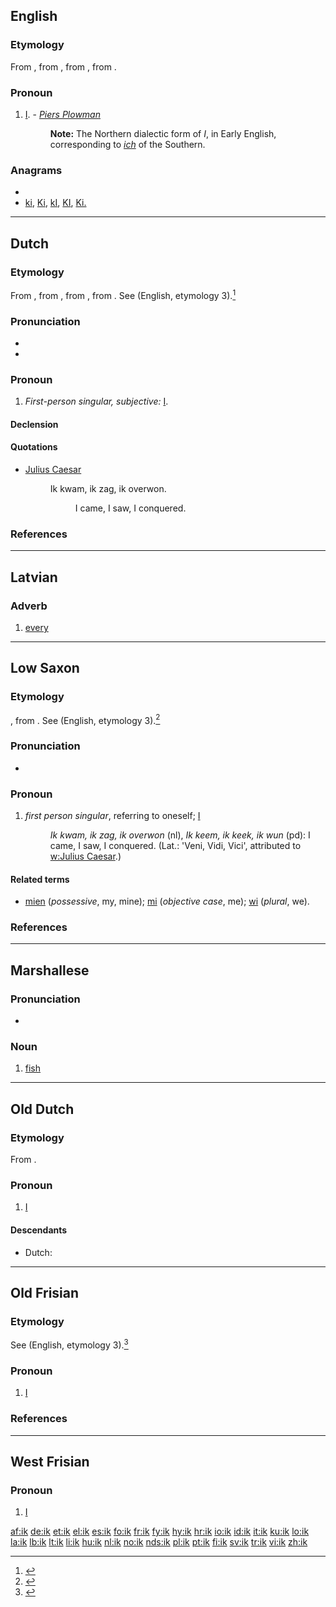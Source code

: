 ==English==

===Etymology===
From {{etyl|enm}}, from {{etyl|ang}} {{term|ic|ic|I|pos=pronoun|lang=ang}}, from {{proto|Germanic|ek|I|pos=pronoun|lang=en}}, from {{proto|Indo-European|éǵh₂|I|pos=pronoun}}.

===Pronoun===
{{infl|en|pronoun}}

# {{obsolete}} [[I]]. - ''[[Piers Plowman]]''
#: '''Note:''' The Northern dialectic form of ''I'', in Early English, corresponding to ''[[ich]]'' of the Southern.

===Anagrams===
* {{alphagram|ik}}
* [[ki#English|ki]], [[Ki#English|Ki]], [[kI#English|kI]], [[KI#English|KI]], [[Ki.#English|Ki.]]

----

==Dutch==

===Etymology===
From {{etyl|dum|nl}} {{term|ic|lang=dum}}, from {{etyl|odt|nl}} {{term|ik|lang=odt}}, from {{proto|Germanic|ek|lang=nl}}, from {{proto|Indo-European|éǵh₂|lang=nl}}.
See {{term|I|lang=en}} (English, etymology 3).<ref>{{R:EWddS|ed=22}}</ref>

===Pronunciation===
* {{audio|Nl-ik.ogg|audio}}
* {{IPA|/ɪk/|lang=nl}}

===Pronoun===
{{infl|nl|personal pronoun}}

# ''First-person singular, subjective:'' [[I]].

====Declension====
{{nl-decl-personal pronouns}}

====Quotations====
* [[w:Julius Caesar|Julius Caesar]]
*: Ik kwam, ik zag, ik overwon.
*:: I came, I saw, I conquered.

===References===
<references/>
----

==Latvian==

===Adverb===
{{infl|lv|adverb}}

# [[every]]

----

==Low Saxon==

===Etymology===
{{etyl|osx|nds}} {{term|ik|lang=osx}}, from {{proto|Indo-European|éǵh₂|lang=nds}}.
See {{term|I|lang=en}} (English, etymology 3).<ref>{{R:EWddS ‎}}</ref>

===Pronunciation===
* {{IPA|/ik/|lang=nds}}

===Pronoun===
{{infl|nds|pronoun}}

# ''first person singular'', referring to oneself; [[I]]
#: ''Ik kwam, ik zag, ik overwon'' (nl), ''Ik keem, ik keek, ik wun'' (pd): I came, I saw, I conquered. (Lat.: 'Veni, Vidi, Vici', attributed to [[w:Julius Caesar]].)

====Related terms====
* [[mien]] (''possessive'', my, mine); [[mi]] (''objective case'', me); [[wi]] (''plural'', we).

===References===
<references/>
----

==Marshallese==

===Pronunciation===
* {{IPA|/ik/|lang=mh}}

===Noun===
{{infl|mh|noun}}

# [[fish]]

----

==Old Dutch==
===Etymology===
From {{proto|Germanic|ek|lang=odt}}.

===Pronoun===
{{infl|odt|pronoun}}

# [[I]]

====Descendants====
* Dutch: {{l|nl|ik}}

----

==Old Frisian==
===Etymology===
See {{term|I|lang=en}} (English, etymology 3).<ref>{{R:EWddS ‎}}</ref>

===Pronoun===
{{infl|ofs|pronoun}}

# [[I]]

===References===
<references/>
----

==West Frisian==

===Pronoun===
{{infl|fy|pronoun}}

# [[I]]

[[af:ik]]
[[de:ik]]
[[et:ik]]
[[el:ik]]
[[es:ik]]
[[fo:ik]]
[[fr:ik]]
[[fy:ik]]
[[hy:ik]]
[[hr:ik]]
[[io:ik]]
[[id:ik]]
[[it:ik]]
[[ku:ik]]
[[lo:ik]]
[[la:ik]]
[[lb:ik]]
[[lt:ik]]
[[li:ik]]
[[hu:ik]]
[[nl:ik]]
[[no:ik]]
[[nds:ik]]
[[pl:ik]]
[[pt:ik]]
[[fi:ik]]
[[sv:ik]]
[[tr:ik]]
[[vi:ik]]
[[zh:ik]]